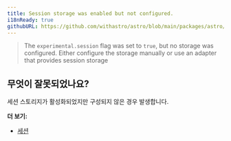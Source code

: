 ```yaml
---
title: Session storage was enabled but not configured.
i18nReady: true
githubURL: https://github.com/withastro/astro/blob/main/packages/astro/src/core/errors/errors-data.ts
---
```


> The `experimental.session` flag was set to `true`, but no storage was configured. Either configure the storage manually or use an adapter that provides session storage

## 무엇이 잘못되었나요?
세션 스토리지가 활성화되었지만 구성되지 않은 경우 발생합니다.

**더 보기:**
- [세션](/ko/guides/sessions/)

